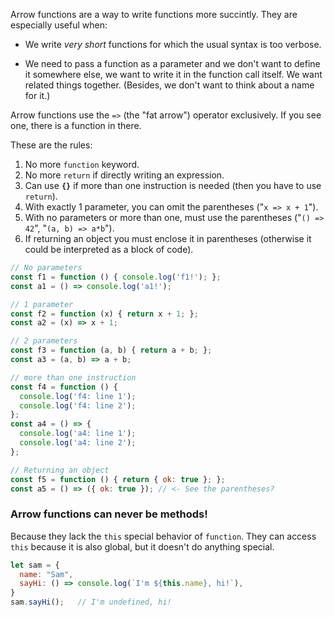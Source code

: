 Arrow functions are a way to write functions more succintly. They are especially useful when:

- We write _very short_ functions for which the usual syntax is too verbose.

- We need to pass a function as a parameter and we don't want to define it somewhere else, we want to write it in the function call itself. We want related things together. (Besides, we don't want to think about a name for it.)

Arrow functions use the `=>` (the "fat arrow") operator exclusively. If you see one, there is a function in there. 

These are the rules:
1. No more `function` keyword.
2. No more `return` if directly writing an expression.
3. Can use **`{}`** if more than one instruction is needed (then you have to use `return`).
4. With exactly 1 parameter, you can omit the parentheses ("`x => x + 1`").
5. With no parameters or more than one, must use the parentheses ("`() => 42`", "`(a, b) => a*b`").
6. If returning an object you must enclose it in parentheses (otherwise it could be interpreted as a block of code).

```javascript
// No parameters
const f1 = function () { console.log('f1!'); };
const a1 = () => console.log('a1!');

// 1 parameter
const f2 = function (x) { return x + 1; };
const a2 = (x) => x + 1;

// 2 parameters
const f3 = function (a, b) { return a + b; };
const a3 = (a, b) => a + b;

// more than one instruction
const f4 = function () {
  console.log('f4: line 1');
  console.log('f4: line 2');
};
const a4 = () => {
  console.log('a4: line 1');
  console.log('a4: line 2');
};

// Returning an object
const f5 = function () { return { ok: true }; };
const a5 = () => ({ ok: true }); // <- See the parentheses?
```

### Arrow functions can never be methods!

Because they lack the `this` special behavior of `function`. They can access `this` because it is also global, but it doesn't do anything special.

```javascript
let sam = {
  name: "Sam",
  sayHi: () => console.log(`I'm ${this.name}, hi!`),
}
sam.sayHi();   // I'm undefined, hi!
```


